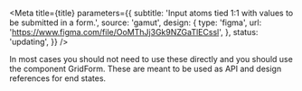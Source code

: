 

<Meta
  title={title}
  parameters={{
    subtitle: 'Input atoms tied 1:1 with values to be submitted in a form.',
    source: 'gamut',
    design: {
      type: 'figma',
      url: 'https://www.figma.com/file/OoMThJj3Gk9NZGaTlECssl',
    },
    status: 'updating',
  }}
/>

In most cases you should not need to use these directly and you should use the component <LinkTo kind='Organisms/GridForm'>GridForm</LinkTo>. These are meant to be used as API and design references for end states.

<TableOfContents />
